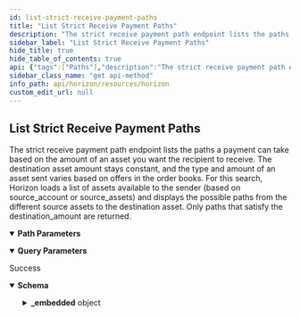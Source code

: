 ```yaml
---
id: list-strict-receive-payment-paths
title: "List Strict Receive Payment Paths"
description: "The strict receive payment path endpoint lists the paths a payment can take based on the amount of an asset you want the recipient to receive. The destination asset amount stays constant, and the type and amount of an asset sent varies based on offers in the order books. For this search, Horizon loads a list of assets available to the sender (based on source_account or source_assets) and displays the possible paths from the different source assets to the destination asset. Only paths that satisfy the destination_amount are returned."
sidebar_label: "List Strict Receive Payment Paths"
hide_title: true
hide_table_of_contents: true
api: {"tags":["Paths"],"description":"The strict receive payment path endpoint lists the paths a payment can take based on the amount of an asset you want the recipient to receive. The destination asset amount stays constant, and the type and amount of an asset sent varies based on offers in the order books. For this search, Horizon loads a list of assets available to the sender (based on source_account or source_assets) and displays the possible paths from the different source assets to the destination asset. Only paths that satisfy the destination_amount are returned.","operationId":"ListStrictReceivePaymentPaths","parameters":[{"name":"source_account","in":"query","required":false,"description":"The Stellar address of the sender. Any returned path must start with an asset that the sender holds. Using either source_account or source_assets as an argument is required for strict receive path payments."},{"name":"source_assets","in":"query","required":false,"description":"A comma-separated list of assets available to the sender. Any returned path must start with an asset in this list. Each asset is formatted as CODE:ISSUER_ACCOUNT. For example: USD:GDUKMGUGDZQK6YHYA5Z6AY2G4XDSZPSZ3SW5UN3ARVMO6QSRDWP5YLEX. Using either source_account or source_assets as an argument is required for strict receive path payments.","schema":{"type":"string","example":"CNY:GAREELUB43IRHWEASCFBLKHURCGMHE5IF6XSE7EXDLACYHGRHM43RFOX"}},{"name":"destination_asset_type","in":"path","required":true,"description":"The type for the destination asset. Either native, credit_alphanum4, or credit_alphanum12.","schema":{"type":"string","enum":["native","credit_alphanum4","credit_alphanum12"]}},{"name":"destination_asset_issuer","in":"query","required":false,"description":"The Stellar address of the issuer of the destination asset. Required if the destination_asset_type is not native."},{"name":"destination_asset_code","in":"query","required":false,"description":"The code for the destination asset. Required if the destination_asset_type is not native."},{"name":"destination_amount","in":"path","required":true,"description":"The amount of the destination asset that should be received."}],"x-supports-streaming":true,"responses":{"200":{"description":"Success","content":{"application/json":{"schema":{"type":"object","properties":{"_embedded":{"type":"object","properties":{"records":{"type":"array","items":{"type":"object","properties":{"source_asset_type":{"type":"string"},"source_asset_code":{"type":"string"},"source_asset_issuer":{"type":"string","pattern":"G[A-Z0-9]{55}","title":"address"},"source_amount":{"type":"string"},"destination_asset_type":{"type":"string"},"destination_asset_code":{"type":"string"},"destination_asset_issuer":{"type":"string","pattern":"G[A-Z0-9]{55}","title":"address"},"destination_amount":{"type":"string"},"path":{"type":"array","items":{"type":"object","properties":{"asset_type":{"type":"string"},"asset_code":{"type":"string"},"asset_issuer":{"type":"string","pattern":"G[A-Z0-9]{55}","title":"address"}},"required":["asset_type"],"title":"schemas-Asset"}}}},"required":["source_asset_type","source_amount","destination_asset_type","destination_amount","path"]}}}},"title":"Path"},"examples":{"ListStrictRecievePaymentPaths":{"value":{"_embedded":{"records":[{"source_asset_type":"credit_alphanum4","source_asset_code":"CNY","source_asset_issuer":"GAREELUB43IRHWEASCFBLKHURCGMHE5IF6XSE7EXDLACYHGRHM43RFOX","source_amount":"28.9871131","destination_asset_type":"credit_alphanum4","destination_asset_code":"BB1","destination_asset_issuer":"GD5J6HLF5666X4AZLTFTXLY46J5SW7EXRKBLEYPJP33S33MXZGV6CWFN","destination_amount":"5.0000000","path":[{"asset_type":"credit_alphanum4","asset_code":"XCN","asset_issuer":"GCNY5OXYSY4FKHOPT2SPOQZAOEIGXB5LBYW3HVU3OWSTQITS65M5RCNY"},{"asset_type":"native"}]},{"source_asset_type":"credit_alphanum4","source_asset_code":"CNY","source_asset_issuer":"GAREELUB43IRHWEASCFBLKHURCGMHE5IF6XSE7EXDLACYHGRHM43RFOX","source_amount":"29.0722784","destination_asset_type":"credit_alphanum4","destination_asset_code":"BB1","destination_asset_issuer":"GD5J6HLF5666X4AZLTFTXLY46J5SW7EXRKBLEYPJP33S33MXZGV6CWFN","destination_amount":"5.0000000","path":[{"asset_type":"credit_alphanum4","asset_code":"ULT","asset_issuer":"GC76RMFNNXBFDSJRBXCABWLHXDK4ITVQSMI56DC2ZJVC3YOLLPCKKULT"},{"asset_type":"native"}]},{"source_asset_type":"credit_alphanum4","source_asset_code":"CNY","source_asset_issuer":"GAREELUB43IRHWEASCFBLKHURCGMHE5IF6XSE7EXDLACYHGRHM43RFOX","source_amount":"29.4000002","destination_asset_type":"credit_alphanum4","destination_asset_code":"BB1","destination_asset_issuer":"GD5J6HLF5666X4AZLTFTXLY46J5SW7EXRKBLEYPJP33S33MXZGV6CWFN","destination_amount":"5.0000000","path":[{"asset_type":"native"}]},{"source_asset_type":"credit_alphanum4","source_asset_code":"CNY","source_asset_issuer":"GAREELUB43IRHWEASCFBLKHURCGMHE5IF6XSE7EXDLACYHGRHM43RFOX","source_amount":"31.8955888","destination_asset_type":"credit_alphanum4","destination_asset_code":"BB1","destination_asset_issuer":"GD5J6HLF5666X4AZLTFTXLY46J5SW7EXRKBLEYPJP33S33MXZGV6CWFN","destination_amount":"5.0000000","path":[{"asset_type":"credit_alphanum4","asset_code":"USD","asset_issuer":"GBUYUAI75XXWDZEKLY66CFYKQPET5JR4EENXZBUZ3YXZ7DS56Z4OKOFU"},{"asset_type":"native"}]},{"source_asset_type":"credit_alphanum4","source_asset_code":"CNY","source_asset_issuer":"GAREELUB43IRHWEASCFBLKHURCGMHE5IF6XSE7EXDLACYHGRHM43RFOX","source_amount":"34.7086084","destination_asset_type":"credit_alphanum4","destination_asset_code":"BB1","destination_asset_issuer":"GD5J6HLF5666X4AZLTFTXLY46J5SW7EXRKBLEYPJP33S33MXZGV6CWFN","destination_amount":"5.0000000","path":[{"asset_type":"credit_alphanum4","asset_code":"USD","asset_issuer":"GDUKMGUGDZQK6YHYA5Z6AY2G4XDSZPSZ3SW5UN3ARVMO6QSRDWP5YLEX"},{"asset_type":"native"}]}]}}}}}}}},"extensions":[{"key":"x-supports-streaming","value":true}],"method":"get","path":"/paths/strict-receive{destination_asset_type}{destination_amount}","servers":[{"url":"https://horizon.stellar.org","description":"The main network"},{"url":"https://horizon-testnet.stellar.org","description":"The test network"}],"info":{"title":"Horizon","version":"0.0.1"}}
sidebar_class_name: "get api-method"
info_path: api/horizon/resources/horizon
custom_edit_url: null
---
```



## List Strict Receive Payment Paths



The strict receive payment path endpoint lists the paths a payment can take based on the amount of an asset you want the recipient to receive. The destination asset amount stays constant, and the type and amount of an asset sent varies based on offers in the order books. For this search, Horizon loads a list of assets available to the sender (based on source_account or source_assets) and displays the possible paths from the different source assets to the destination asset. Only paths that satisfy the destination_amount are returned.

<details style={{"marginBottom":"1rem"}} data-collapsed={false} open={true}><summary style={{}}><strong>Path Parameters</strong></summary><div><ul><ParamsItem className={"paramsItem"} param={{"name":"destination_asset_type","in":"path","required":true,"description":"The type for the destination asset. Either native, credit_alphanum4, or credit_alphanum12.","schema":{"type":"string","enum":["native","credit_alphanum4","credit_alphanum12"]}}}></ParamsItem><ParamsItem className={"paramsItem"} param={{"name":"destination_amount","in":"path","required":true,"description":"The amount of the destination asset that should be received."}}></ParamsItem></ul></div></details><details style={{"marginBottom":"1rem"}} data-collapsed={false} open={true}><summary style={{}}><strong>Query Parameters</strong></summary><div><ul><ParamsItem className={"paramsItem"} param={{"name":"source_account","in":"query","required":false,"description":"The Stellar address of the sender. Any returned path must start with an asset that the sender holds. Using either source_account or source_assets as an argument is required for strict receive path payments."}}></ParamsItem><ParamsItem className={"paramsItem"} param={{"name":"source_assets","in":"query","required":false,"description":"A comma-separated list of assets available to the sender. Any returned path must start with an asset in this list. Each asset is formatted as CODE:ISSUER_ACCOUNT. For example: USD:GDUKMGUGDZQK6YHYA5Z6AY2G4XDSZPSZ3SW5UN3ARVMO6QSRDWP5YLEX. Using either source_account or source_assets as an argument is required for strict receive path payments.","schema":{"type":"string","example":"CNY:GAREELUB43IRHWEASCFBLKHURCGMHE5IF6XSE7EXDLACYHGRHM43RFOX"}}}></ParamsItem><ParamsItem className={"paramsItem"} param={{"name":"destination_asset_issuer","in":"query","required":false,"description":"The Stellar address of the issuer of the destination asset. Required if the destination_asset_type is not native."}}></ParamsItem><ParamsItem className={"paramsItem"} param={{"name":"destination_asset_code","in":"query","required":false,"description":"The code for the destination asset. Required if the destination_asset_type is not native."}}></ParamsItem></ul></div></details><div><ApiTabs><TabItem label={"200"} value={"200"}><div>

Success

</div><div><MimeTabs schemaType={"response"}><TabItem label={"application/json"} value={"application/json"}><SchemaTabs><TabItem label={"Schema"} value={"Schema"}><details style={{}} data-collapsed={false} open={true}><summary style={{"textAlign":"left"}}><strong>Schema</strong></summary><div style={{"textAlign":"left","marginLeft":"1rem"}}></div><ul style={{"marginLeft":"1rem"}}><SchemaItem collapsible={true} className={"schemaItem"}><details style={{}}><summary style={{}}><strong>_embedded</strong><span style={{"opacity":"0.6"}}> object</span></summary><div style={{"marginLeft":"1rem"}}><SchemaItem collapsible={true} className={"schemaItem"}><details style={{}}><summary style={{}}><strong>records</strong><span style={{"opacity":"0.6"}}> object[]</span></summary><div style={{"marginLeft":"1rem"}}><li><div style={{"fontSize":"var(--ifm-code-font-size)","opacity":"0.6","marginLeft":"-.5rem","paddingBottom":".5rem"}}>Array [</div></li><SchemaItem collapsible={false} name={"source_asset_type"} required={false} schemaName={"string"} qualifierMessage={undefined} schema={{"type":"string"}}></SchemaItem><SchemaItem collapsible={false} name={"source_asset_code"} required={false} schemaName={"string"} qualifierMessage={undefined} schema={{"type":"string"}}></SchemaItem><SchemaItem collapsible={false} name={"source_asset_issuer"} required={false} schemaName={"address"} qualifierMessage={"**Possible values:** Value must match regular expression `G[A-Z0-9]{55}`"} schema={{"type":"string","pattern":"G[A-Z0-9]{55}","title":"address"}}></SchemaItem><SchemaItem collapsible={false} name={"source_amount"} required={false} schemaName={"string"} qualifierMessage={undefined} schema={{"type":"string"}}></SchemaItem><SchemaItem collapsible={false} name={"destination_asset_type"} required={false} schemaName={"string"} qualifierMessage={undefined} schema={{"type":"string"}}></SchemaItem><SchemaItem collapsible={false} name={"destination_asset_code"} required={false} schemaName={"string"} qualifierMessage={undefined} schema={{"type":"string"}}></SchemaItem><SchemaItem collapsible={false} name={"destination_asset_issuer"} required={false} schemaName={"address"} qualifierMessage={"**Possible values:** Value must match regular expression `G[A-Z0-9]{55}`"} schema={{"type":"string","pattern":"G[A-Z0-9]{55}","title":"address"}}></SchemaItem><SchemaItem collapsible={false} name={"destination_amount"} required={false} schemaName={"string"} qualifierMessage={undefined} schema={{"type":"string"}}></SchemaItem><SchemaItem collapsible={true} className={"schemaItem"}><details style={{}}><summary style={{}}><strong>path</strong><span style={{"opacity":"0.6"}}> object[]</span></summary><div style={{"marginLeft":"1rem"}}><li><div style={{"fontSize":"var(--ifm-code-font-size)","opacity":"0.6","marginLeft":"-.5rem","paddingBottom":".5rem"}}>Array [</div></li><SchemaItem collapsible={false} name={"asset_type"} required={true} schemaName={"string"} qualifierMessage={undefined} schema={{"type":"string"}}></SchemaItem><SchemaItem collapsible={false} name={"asset_code"} required={false} schemaName={"string"} qualifierMessage={undefined} schema={{"type":"string"}}></SchemaItem><SchemaItem collapsible={false} name={"asset_issuer"} required={false} schemaName={"address"} qualifierMessage={"**Possible values:** Value must match regular expression `G[A-Z0-9]{55}`"} schema={{"type":"string","pattern":"G[A-Z0-9]{55}","title":"address"}}></SchemaItem><li><div style={{"fontSize":"var(--ifm-code-font-size)","opacity":"0.6","marginLeft":"-.5rem"}}>]</div></li></div></details></SchemaItem><li><div style={{"fontSize":"var(--ifm-code-font-size)","opacity":"0.6","marginLeft":"-.5rem"}}>]</div></li></div></details></SchemaItem></div></details></SchemaItem></ul></details></TabItem><TabItem label={"Example (from schema)"} value={"Example (from schema)"}><ResponseSamples responseExample={"{\n  \"_embedded\": {\n    \"records\": [\n      {\n        \"source_asset_type\": \"string\",\n        \"source_asset_code\": \"string\",\n        \"source_asset_issuer\": \"string\",\n        \"source_amount\": \"string\",\n        \"destination_asset_type\": \"string\",\n        \"destination_asset_code\": \"string\",\n        \"destination_asset_issuer\": \"string\",\n        \"destination_amount\": \"string\",\n        \"path\": [\n          {\n            \"asset_type\": \"string\",\n            \"asset_code\": \"string\",\n            \"asset_issuer\": \"string\"\n          }\n        ]\n      }\n    ]\n  }\n}"} language={"json"}></ResponseSamples></TabItem><TabItem label={"ListStrictRecievePaymentPaths"} value={"ListStrictRecievePaymentPaths"}><ResponseSamples responseExample={"{\n  \"_embedded\": {\n    \"records\": [\n      {\n        \"source_asset_type\": \"credit_alphanum4\",\n        \"source_asset_code\": \"CNY\",\n        \"source_asset_issuer\": \"GAREELUB43IRHWEASCFBLKHURCGMHE5IF6XSE7EXDLACYHGRHM43RFOX\",\n        \"source_amount\": \"28.9871131\",\n        \"destination_asset_type\": \"credit_alphanum4\",\n        \"destination_asset_code\": \"BB1\",\n        \"destination_asset_issuer\": \"GD5J6HLF5666X4AZLTFTXLY46J5SW7EXRKBLEYPJP33S33MXZGV6CWFN\",\n        \"destination_amount\": \"5.0000000\",\n        \"path\": [\n          {\n            \"asset_type\": \"credit_alphanum4\",\n            \"asset_code\": \"XCN\",\n            \"asset_issuer\": \"GCNY5OXYSY4FKHOPT2SPOQZAOEIGXB5LBYW3HVU3OWSTQITS65M5RCNY\"\n          },\n          {\n            \"asset_type\": \"native\"\n          }\n        ]\n      },\n      {\n        \"source_asset_type\": \"credit_alphanum4\",\n        \"source_asset_code\": \"CNY\",\n        \"source_asset_issuer\": \"GAREELUB43IRHWEASCFBLKHURCGMHE5IF6XSE7EXDLACYHGRHM43RFOX\",\n        \"source_amount\": \"29.0722784\",\n        \"destination_asset_type\": \"credit_alphanum4\",\n        \"destination_asset_code\": \"BB1\",\n        \"destination_asset_issuer\": \"GD5J6HLF5666X4AZLTFTXLY46J5SW7EXRKBLEYPJP33S33MXZGV6CWFN\",\n        \"destination_amount\": \"5.0000000\",\n        \"path\": [\n          {\n            \"asset_type\": \"credit_alphanum4\",\n            \"asset_code\": \"ULT\",\n            \"asset_issuer\": \"GC76RMFNNXBFDSJRBXCABWLHXDK4ITVQSMI56DC2ZJVC3YOLLPCKKULT\"\n          },\n          {\n            \"asset_type\": \"native\"\n          }\n        ]\n      },\n      {\n        \"source_asset_type\": \"credit_alphanum4\",\n        \"source_asset_code\": \"CNY\",\n        \"source_asset_issuer\": \"GAREELUB43IRHWEASCFBLKHURCGMHE5IF6XSE7EXDLACYHGRHM43RFOX\",\n        \"source_amount\": \"29.4000002\",\n        \"destination_asset_type\": \"credit_alphanum4\",\n        \"destination_asset_code\": \"BB1\",\n        \"destination_asset_issuer\": \"GD5J6HLF5666X4AZLTFTXLY46J5SW7EXRKBLEYPJP33S33MXZGV6CWFN\",\n        \"destination_amount\": \"5.0000000\",\n        \"path\": [\n          {\n            \"asset_type\": \"native\"\n          }\n        ]\n      },\n      {\n        \"source_asset_type\": \"credit_alphanum4\",\n        \"source_asset_code\": \"CNY\",\n        \"source_asset_issuer\": \"GAREELUB43IRHWEASCFBLKHURCGMHE5IF6XSE7EXDLACYHGRHM43RFOX\",\n        \"source_amount\": \"31.8955888\",\n        \"destination_asset_type\": \"credit_alphanum4\",\n        \"destination_asset_code\": \"BB1\",\n        \"destination_asset_issuer\": \"GD5J6HLF5666X4AZLTFTXLY46J5SW7EXRKBLEYPJP33S33MXZGV6CWFN\",\n        \"destination_amount\": \"5.0000000\",\n        \"path\": [\n          {\n            \"asset_type\": \"credit_alphanum4\",\n            \"asset_code\": \"USD\",\n            \"asset_issuer\": \"GBUYUAI75XXWDZEKLY66CFYKQPET5JR4EENXZBUZ3YXZ7DS56Z4OKOFU\"\n          },\n          {\n            \"asset_type\": \"native\"\n          }\n        ]\n      },\n      {\n        \"source_asset_type\": \"credit_alphanum4\",\n        \"source_asset_code\": \"CNY\",\n        \"source_asset_issuer\": \"GAREELUB43IRHWEASCFBLKHURCGMHE5IF6XSE7EXDLACYHGRHM43RFOX\",\n        \"source_amount\": \"34.7086084\",\n        \"destination_asset_type\": \"credit_alphanum4\",\n        \"destination_asset_code\": \"BB1\",\n        \"destination_asset_issuer\": \"GD5J6HLF5666X4AZLTFTXLY46J5SW7EXRKBLEYPJP33S33MXZGV6CWFN\",\n        \"destination_amount\": \"5.0000000\",\n        \"path\": [\n          {\n            \"asset_type\": \"credit_alphanum4\",\n            \"asset_code\": \"USD\",\n            \"asset_issuer\": \"GDUKMGUGDZQK6YHYA5Z6AY2G4XDSZPSZ3SW5UN3ARVMO6QSRDWP5YLEX\"\n          },\n          {\n            \"asset_type\": \"native\"\n          }\n        ]\n      }\n    ]\n  }\n}"} language={"json"}></ResponseSamples></TabItem></SchemaTabs></TabItem></MimeTabs></div></TabItem></ApiTabs></div>
      